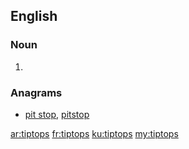 ==English==

===Noun===
{{head|en|plural}}

# {{plural of|tiptop|lang=en|nocat=1}}

===Anagrams===
* [[pit stop#English|pit stop]], [[pitstop#English|pitstop]]

[[ar:tiptops]]
[[fr:tiptops]]
[[ku:tiptops]]
[[my:tiptops]]